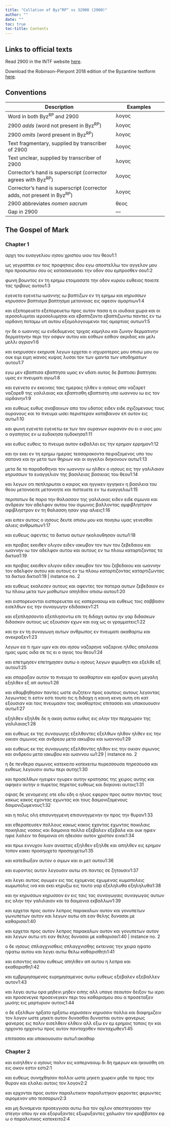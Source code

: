 ```yaml
---
title: "Collation of Byz^RP^ vs 32900 (2900)"
author: ""
date: ""
toc: true
toc-title: Contents
---
```


::: {.callout-note appearance="minimal" icon="false" collapse="true"}
# Links to official texts

Read 2900 in the INTF website [here](https://ntvmr.uni-muenster.de/manuscript-workspace?docID=32900).

Download the Robinson-Pierpont 2018 edition of the Byzantine textform [here](https://web.archive.org/web/20210413060536/https://byzantinetext.com/wp-content/uploads/2021/03/robinson-pierpont-2018-gnt-edition.pdf).


:::


::: {.callout-note appearance="minimal" icon="false" collapse="true"}
# Conventions

| Description                                                              	| Examples                           	|
|--------------------------------------------------------------------------	|------------------------------------	|
| Word in both Byz^RP^ and 2900                                   	| λογος                              	|
| 2900 *adds* (word not present in Byz^RP^)                       	| [λογος]{.greek-added}            	|
| 2900 *omits* (word present in Byz^RP^)                          	| [λογος]{.greek-omitted}          	|
| Text fragmentary, supplied by transcriber of 2900               	| [λογος]{.greek-supplied}         	|
| Text unclear, supplied by transcriber of 2900                   	| [λογος]{.unclear}                	|
| Corrector's hand is superscript (corrector agrees with Byz^RP^)          	| [λογος]{.corr}                   	|
| Corrector's hand is superscript (corrector adds, not present in Byz^RP^) 	| [[λογος]{.corr}]{.greek-added} 	|
| 2900 abbreviates *nomen sacrum*                                 	| [θεος]{.greek-abbr}            	|
| Gap in 2900                                                     	| [―]{.gap}                        	|
:::

## The Gospel of Mark

### Chapter 1

αρχη του ευαγγελιου [ιησου]{.greek-abbr} [χριστου]{.greek-abbr} υιου του [θεου]{.greek-abbr}[1:1]{.aside}

ως γεγραπται εν τοις προφηταις ιδου εγω αποστελλω τον αγγελον μου προ προσωπου σου ος κατασκευασει την οδον σου εμπροσθεν σου[1:2]{.aside}

φωνη βοωντος εν τη ερημω ετοιμασατε την οδον [κυριου]{.greek-abbr} ευθειας ποιειτε τας τριβους αυτου[1:3]{.aside}

[εγενετο]{.greek-omitted} [εγενετω]{.greek-added} [ιωαννης]{.greek-omitted} [[ιω]{.greek-abbr}]{.greek-added} βαπτιζων εν τη ερημω και [κηρυσσων]{.greek-omitted} [κηρυσσον]{.greek-added} [βαπτισμα]{.greek-omitted} [βαπτησμα]{.greek-added} μετανοιας εις αφεσιν αμαρτιων[1:4]{.aside}

και [εξεπορευετο]{.greek-omitted} [εξεπορευετω]{.greek-added} προς αυτον πασα [η]{.greek-omitted} [οι]{.greek-added} ιουδαια χωρα και [οι]{.greek-omitted} [ιεροσολυμιται]{.greek-omitted} [ιεροσολυμηται]{.greek-added} και [εβαπτιζοντο]{.greek-omitted} [εβαπτιζωντω]{.greek-added} παντες εν τω ιορδανη ποταμω υπ αυτου εξομολογουμενοι τας αμαρτιας αυτων[1:5]{.aside}

ην δε ο [ιωαννης]{.greek-omitted} [[ιω]{.greek-abbr}]{.greek-added} ενδεδυμενος τριχας καμηλου και ζωνην [δερματινην]{.greek-omitted} [δερματηνην]{.greek-added} περι την οσφυν αυτου και [εσθιων]{.greek-omitted} [εσθιον]{.greek-added} ακριδας και [μελι]{.greek-omitted} [μελλι]{.greek-added} αγριον[1:6]{.aside}

και [εκηρυσσεν]{.greek-omitted} [εκηρυσε]{.greek-added} λεγων ερχεται ο ισχυροτερος μου οπισω μου ου ουκ [ειμι]{.greek-omitted} [ειμη]{.greek-added} ικανος κυψας λυσαι [τον]{.greek-omitted} [των]{.greek-added} ιμαντα των υποδηματων [αυτου]{.greek-omitted}[1:7]{.aside}

εγω μεν [εβαπτισα]{.greek-omitted} [εβαπτησα]{.greek-added} υμας εν υδατι αυτος δε [βαπτισει]{.greek-omitted} [βαπτησει]{.greek-added} υμας εν [πνευματι]{.greek-abbr} αγιω[1:8]{.aside}

και εγενετο εν εκειναις ταις ημεραις ηλθεν [[ο]{.corr}]{.greek-added} [ιησους]{.greek-abbr} απο [ναζαρετ]{.greek-omitted} [ναζαρεθ]{.greek-added} της γαλιλαιας και [εβαπτισθη]{.greek-omitted} [εβαπτιστη]{.greek-added} υπο [ιωαννου]{.greek-omitted} [[ιω]{.greek-abbr}]{.greek-added} εις τον ιορδανην[1:9]{.aside}

[και]{.corr} [ευθεως]{.greek-omitted} [[ευθυς]{.corr}]{.greek-added} [αναβαινων]{.corr} απο του υδατος [ειδεν]{.greek-omitted} [ειδε]{.greek-added} σχιζομενους τους [ουρανους]{.greek-abbr} και το [πνευμα]{.greek-abbr} ωσει περιστεραν καταβαινον [επ]{.greek-omitted} [αυτον]{.greek-omitted} [εις]{.greek-added} [αυτω]{.greek-added}[1:10]{.aside}

και φωνη [εγενετο]{.greek-omitted} [εγενετω]{.greek-added} εκ [των]{.greek-omitted} [τον]{.greek-added} [ουρανων]{.greek-omitted} [[ουρανον]{.greek-abbr}]{.greek-added} συ ει ο υιος μου ο αγαπητος εν ω [ευδοκησα]{.greek-omitted} [ηυδοκησα]{.greek-added}[1:11]{.aside}

και [ευθυς]{.greek-omitted} [ευθεις]{.greek-added} το [πνευμα]{.greek-abbr} αυτον εκβαλλει εις την [ερημον]{.greek-omitted} [ερρημον]{.greek-added}[1:12]{.aside}

και ην εκει εν τη ερημω ημερας τεσσαρακοντα πειραζομενος υπο του σατανα και ην μετα των θηριων και οι αγγελοι διηκονουν αυτω[1:13]{.aside}

μετα δε το παραδοθηναι τον [ιωαννην]{.greek-omitted} [[ιω]{.greek-abbr}]{.greek-added} ηλθεν ο [ιησους]{.greek-abbr} εις την γαλιλαιαν κηρυσσων το ευαγγελιον της [βασιλειας]{.greek-omitted} [βασιειας]{.greek-added} του [θεου]{.greek-abbr}[1:14]{.aside}

και λεγων οτι πεπληρωται ο καιρος και [ηγγικεν]{.greek-omitted} [ηγγηκεν]{.greek-added} η βασιλεια του [θεου]{.greek-abbr} [μετανοειτε]{.greek-omitted} [μετανοητε]{.greek-added} και πιστευετε εν τω ευαγγελιω[1:15]{.aside}

περιπατων δε παρα την θαλασσαν της γαλιλαιας [ειδεν]{.greek-omitted} [ειδε]{.greek-added} σιμωνα και ανδρεαν τον αδελφον αυτου του σιμωνος βαλλοντας [αμφιβληστρον]{.greek-omitted} [αφιβληστρον]{.greek-added} εν τη θαλασση ησαν γαρ αλιεις[1:16]{.aside}

και ειπεν αυτοις ο [ιησους]{.greek-abbr} δευτε οπισω μου και ποιησω υμας γενεσθαι αλιεις [ανθρωπων]{.greek-abbr}[1:17]{.aside}

και ευθεως αφεντες τα δικτυα αυτων ηκολουθησαν αυτω[1:18]{.aside}

και προβας εκειθεν ολιγον ειδεν ιακωβον [τον]{.greek-omitted} [των]{.greek-added} του ζεβεδαιου και [ιωαννην]{.greek-omitted} [[ιω]{.greek-abbr}]{.greek-added} τον αδελφον αυτου και αυτους εν [τω]{.greek-omitted} [πλοιω]{.greek-omitted} [καταρτιζοντας]{.greek-omitted} [τα]{.greek-omitted} [δικτυα]{.greek-omitted}[1:19]{.aside}

[και]{.greek-omitted} [προβας]{.greek-omitted} [εκειθεν]{.greek-omitted} [ολιγον]{.greek-omitted} [ειδεν]{.greek-omitted} [ιακωβον]{.greek-omitted} [τον]{.greek-omitted} [του]{.greek-omitted} [ζεβεδαιου]{.greek-omitted} [και]{.greek-omitted} [ιωαννην]{.greek-omitted} [τον]{.greek-omitted} [αδελφον]{.greek-omitted} [αυτου]{.greek-omitted} [και]{.greek-omitted} [αυτους]{.greek-omitted} [εν]{.greek-omitted} τω πλοιω [καταρτιζοντας]{.greek-omitted} [καταρτιζωντας]{.greek-added} τα [δικτυα]{.greek-omitted} [δικτια]{.greek-added}[1:19 | instance no. 2]{.aside}

και ευθεως [εκαλεσεν]{.greek-omitted} [αυτους]{.greek-omitted} [και]{.greek-omitted} αφεντες τον [πατερα]{.greek-abbr} αυτων ζεβεδαιον εν τω πλοιω μετα των μισθωτων απηλθον οπισω αυτου[1:20]{.aside}

και [εισπορευονται]{.greek-omitted} [εισπορευεται]{.greek-added} εις καπερναουμ και ευθεως τοις σαββασιν εισελθων εις την συναγωγην εδιδασκεν[1:21]{.aside}

και [εξεπλησσοντο]{.greek-omitted} [εξεπλησοντω]{.greek-added} επι τη διδαχη αυτου ην γαρ [διδασκων]{.greek-omitted} [διδασκον]{.greek-added} αυτους ως εξουσιαν εχων και ουχ ως οι γραμματεις[1:22]{.aside}

και ην εν τη συναγωγη αυτων [ανθρωπος]{.greek-abbr} εν [πνευματι]{.greek-abbr} ακαθαρτω και ανεκραξεν[1:23]{.aside}

λεγων εα τι [ημιν]{.greek-omitted} [υμιν]{.greek-added} και σοι [ιησου]{.greek-abbr} [ναζαρηνε]{.greek-omitted} [ναζαρινε]{.greek-added} ηλθες απολεσαι [ημας]{.greek-omitted} [υμας]{.greek-added} οιδα σε τις ει ο αγιος του [θεου]{.greek-abbr}[1:24]{.aside}

και [επετιμησεν]{.greek-omitted} [επετημησεν]{.greek-added} αυτω ο [ιησους]{.greek-abbr} λεγων φιμωθητι και εξελθε εξ αυτου[1:25]{.aside}

και σπαραξαν αυτον το [πνευμα]{.greek-abbr} το ακαθαρτον και κραξαν φωνη μεγαλη εξηλθεν [εξ]{.greek-omitted} [απ]{.greek-added} αυτου[1:26]{.aside}

και εθαμβηθησαν παντες ωστε συζητειν προς [εαυτους]{.greek-omitted} [αυτους]{.greek-added} [λεγοντας]{.greek-omitted} [λεγωντας]{.greek-added} τι [εστιν]{.greek-omitted} [εστι]{.greek-added} τουτο τις η διδαχη η [καινη]{.greek-omitted} [κενη]{.greek-added} αυτη οτι κατ εξουσιαν και τοις πνευμασιν τοις [ακαθαρτοις]{.greek-omitted} [επιτασσει]{.greek-omitted} [και]{.greek-omitted} [υπακουουσιν]{.greek-omitted} [αυτω]{.greek-omitted}[1:27]{.aside}

[εξηλθεν]{.greek-omitted} [εξηλθε]{.greek-added} δε η ακοη αυτου ευθυς εις ολην την περιχωρον της γαλιλαιας[1:28]{.aside}

και ευθεως εκ της συναγωγης [εξελθοντες]{.greek-omitted} [εξελθων]{.greek-added} [ηλθον]{.greek-omitted} [ηλθεν]{.greek-added} εις την οικιαν σιμωνος και ανδρεου [μετα]{.greek-omitted} [ιακωβου]{.greek-omitted} [και]{.greek-omitted} [ιωαννου]{.greek-omitted}[1:29]{.aside}

[και]{.greek-omitted} [ευθεως]{.greek-omitted} [εκ]{.greek-omitted} [της]{.greek-omitted} [συναγωγης]{.greek-omitted} [εξελθοντες]{.greek-omitted} [ηλθον]{.greek-omitted} [εις]{.greek-omitted} [την]{.greek-omitted} [οικιαν]{.greek-omitted} [σιμωνος]{.greek-omitted} [και]{.greek-omitted} [ανδρεου]{.greek-omitted} μετα ιακωβου και [ιωαννου]{.greek-omitted} [[ιω]{.greek-abbr}]{.greek-added}[1:29 | instance no. 2]{.aside}

η δε πενθερα σιμωνος [κατεκειτο]{.greek-omitted} [κατεκειτω]{.greek-added} [πυρεσσουσα]{.greek-omitted} [πηρεσουσα]{.greek-added} και ευθεως λεγουσιν αυτω περι αυτης[1:30]{.aside}

και προσελθων [ηγειρεν]{.greek-omitted} [ηγυρεν]{.greek-added} αυτην κρατησας της χειρος [αυτης]{.greek-omitted} και αφηκεν αυτην ο [πυρετος]{.greek-omitted} [πηρετος]{.greek-added} ευθεως και διηκονει αυτοις[1:31]{.aside}

οψιας δε γενομενης οτε [εδυ]{.greek-omitted} [εδη]{.greek-added} ο ηλιος εφερον προς αυτον παντας τους [κακως]{.greek-omitted} [κακος]{.greek-added} [εχοντας]{.greek-omitted} [εχωντας]{.greek-added} και τους [δαιμονιζομενους]{.greek-omitted} [δαιμονιζωμενους]{.greek-added}[1:32]{.aside}

και η πολις ολη [επισυνηγμενη]{.greek-omitted} [επισυνηγμενην]{.greek-added} [ην]{.greek-omitted} προς την θυραν[1:33]{.aside}

και εθεραπευσεν πολλους [κακως]{.greek-omitted} [κακος]{.greek-added} [εχοντας]{.greek-omitted} [εχωντας]{.greek-added} [ποικιλαις]{.greek-omitted} [ποικηλαις]{.greek-added} νοσοις και δαιμονια πολλα [εξεβαλεν]{.greek-omitted} [εξεβαλε]{.greek-added} και ουκ [ηφιεν]{.greek-omitted} [ηφιε]{.greek-added} λαλειν τα δαιμονια οτι ηδεισαν αυτον [[χριστον]{.greek-abbr}]{.greek-added} [ειναι]{.greek-added}[1:34]{.aside}

και πρωι εννυχον λιαν αναστας [εξηλθεν]{.greek-omitted} [εξηλθε]{.greek-added} και απηλθεν εις ερημον τοπον κακει [προσηυχετο]{.greek-omitted} [προσηυχετω]{.greek-added}[1:35]{.aside}

και κατεδιωξαν αυτον ο σιμων και οι μετ αυτου[1:36]{.aside}

και ευροντες αυτον λεγουσιν αυτω οτι παντες σε ζητουσιν[1:37]{.aside}

και λεγει αυτοις αγωμεν εις τας [εχομενας]{.greek-omitted} [εχωμενας]{.greek-added} [κωμοπολεις]{.greek-omitted} [κωμωπολις]{.greek-added} ινα και εκει κηρυξω εις τουτο γαρ [εξεληλυθα]{.greek-omitted} [εξηληλυθα]{.greek-added}[1:38]{.aside}

και ην [κηρυσσων]{.greek-omitted} [κηρυσσον]{.greek-added} [εν]{.greek-omitted} [εις]{.greek-added} [ταις]{.greek-omitted} [τας]{.greek-added} [συναγωγαις]{.greek-omitted} [συναγωγας]{.greek-added} [αυτων]{.greek-omitted} εις ολην την γαλιλαιαν και τα δαιμονια εκβαλλων[1:39]{.aside}

και ερχεται προς αυτον λεπρος παρακαλων αυτον και [γονυπετων]{.greek-omitted} [γωνυπετων]{.greek-added} αυτον [και]{.greek-omitted} [λεγων]{.greek-omitted} [αυτω]{.greek-omitted} [οτι]{.greek-omitted} [εαν]{.greek-omitted} [θελης]{.greek-omitted} [δυνασαι]{.greek-omitted} [με]{.greek-omitted} [καθαρισαι]{.greek-omitted}[1:40]{.aside}

[και]{.greek-omitted} [ερχεται]{.greek-omitted} [προς]{.greek-omitted} [αυτον]{.greek-omitted} [λεπρος]{.greek-omitted} [παρακαλων]{.greek-omitted} [αυτον]{.greek-omitted} [και]{.greek-omitted} [γονυπετων]{.greek-omitted} [αυτον]{.greek-omitted} και λεγων αυτω οτι εαν θελης δυνασαι με καθαρισαι[1:40 | instance no. 2]{.aside}

ο δε [ιησους]{.greek-abbr} [σπλαγχνισθεις]{.greek-omitted} [σπλαγχνισθης]{.greek-added} εκτεινας την χειρα [ηψατο]{.greek-omitted} [ηψατω]{.greek-added} αυτου και λεγει αυτω θελω καθαρισθητι[1:41]{.aside}

και ειποντος [αυτου]{.greek-omitted} ευθεως απηλθεν απ αυτου η λεπρα και εκαθαρισθη[1:42]{.aside}

και [εμβριμησαμενος]{.greek-omitted} [ευρημησαμενος]{.greek-added} αυτω ευθεως [εξεβαλεν]{.greek-omitted} [εξεβαλλεν]{.greek-added} αυτον[1:43]{.aside}

και λεγει αυτω ορα [μηδενι]{.greek-omitted} μηδεν ειπης αλλ υπαγε σεαυτον δειξον τω ιερει και [προσενεγκε]{.greek-omitted} [προσενεγκεν]{.greek-added} περι του καθαρισμου σου α προσεταξεν μωσης εις μαρτυριον αυτοις[1:44]{.aside}

ο δε εξελθων [ηρξατο]{.greek-omitted} [ηρξατω]{.greek-added} [κηρυσσειν]{.greek-omitted} [κηρυσσιν]{.greek-added} πολλα και διαφημιζειν τον λογον ωστε μηκετι αυτον [δυνασθαι]{.greek-omitted} [δυνασται]{.greek-added} [αυτον]{.greek-added} [φανερως]{.greek-omitted} [φανερος]{.greek-added} εις πολιν [εισελθειν]{.greek-omitted} [ελθειν]{.greek-added} αλλ εξω [εν]{.greek-omitted} [εμ]{.greek-added} ερημοις τοποις ην και [ηρχοντο]{.greek-omitted} [ηρχοντω]{.greek-added} προς αυτον [πανταχοθεν]{.greek-omitted} [πανταχωθεν]{.greek-added}[1:45]{.aside}

[επιτασσοι]{.greek-added} [και]{.greek-added} [υπακουουσιν]{.greek-added} [αυτω]{.greek-added}[1:ακαθαρ]{.aside}

### Chapter 2

και εισηλθεν [ο]{.greek-added} [[ιησους]{.greek-abbr}]{.greek-added} παλιν εις καπερναουμ [δι]{.greek-omitted} [δη]{.greek-added} ημερων [και]{.greek-omitted} ηκουσθη οτι εις οικον [εστιν]{.greek-omitted} [εστι]{.greek-added}[2:1]{.aside}

και ευθεως συνηχθησαν πολλοι ωστε μηκετι χωρειν μηδε τα προς την θυραν και ελαλει αυτοις τον λογον[2:2]{.aside}

και ερχονται προς αυτον [παραλυτικον]{.greek-omitted} [παραλυτηκον]{.greek-added} [φεροντες]{.greek-omitted} [φερωντες]{.greek-added} αιρομενον υπο τεσσαρων[2:3]{.aside}

και μη δυναμενοι προσεγγισαι [αυτω]{.greek-omitted} δια τον οχλον απεστεγασαν την στεγην οπου ην και [εξορυξαντες]{.greek-omitted} [εξωρυξαντες]{.greek-added} χαλωσιν τον κραββατον εφ ω ο [παραλυτικος]{.greek-omitted} [κατεκειτο]{.greek-omitted}[2:4]{.aside}

